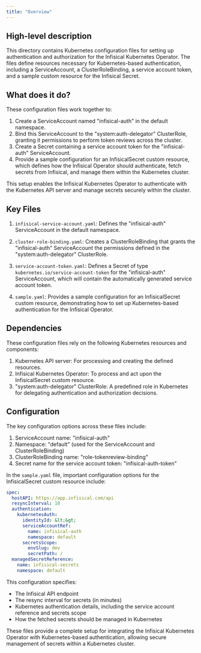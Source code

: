 ```yaml
---
title: "Overview"
---
```


## High-level description

This directory contains Kubernetes configuration files for setting up authentication and authorization for the Infisical Kubernetes Operator. The files define resources necessary for Kubernetes-based authentication, including a ServiceAccount, a ClusterRoleBinding, a service account token, and a sample custom resource for the Infisical Secret.

## What does it do?

These configuration files work together to:

1. Create a ServiceAccount named "infisical-auth" in the default namespace.
2. Bind this ServiceAccount to the "system:auth-delegator" ClusterRole, granting it permissions to perform token reviews across the cluster.
3. Create a Secret containing a service account token for the "infisical-auth" ServiceAccount.
4. Provide a sample configuration for an InfisicalSecret custom resource, which defines how the Infisical Operator should authenticate, fetch secrets from Infisical, and manage them within the Kubernetes cluster.

This setup enables the Infisical Kubernetes Operator to authenticate with the Kubernetes API server and manage secrets securely within the cluster.

## Key Files

1. `infisical-service-account.yaml`: Defines the "infisical-auth" ServiceAccount in the default namespace.

2. `cluster-role-binding.yaml`: Creates a ClusterRoleBinding that grants the "infisical-auth" ServiceAccount the permissions defined in the "system:auth-delegator" ClusterRole.

3. `service-account-token.yaml`: Defines a Secret of type `kubernetes.io/service-account-token` for the "infisical-auth" ServiceAccount, which will contain the automatically generated service account token.

4. `sample.yaml`: Provides a sample configuration for an InfisicalSecret custom resource, demonstrating how to set up Kubernetes-based authentication for the Infisical Operator.

## Dependencies

These configuration files rely on the following Kubernetes resources and components:

1. Kubernetes API server: For processing and creating the defined resources.
2. Infisical Kubernetes Operator: To process and act upon the InfisicalSecret custom resource.
3. "system:auth-delegator" ClusterRole: A predefined role in Kubernetes for delegating authentication and authorization decisions.

## Configuration

The key configuration options across these files include:

1. ServiceAccount name: "infisical-auth"
2. Namespace: "default" (used for the ServiceAccount and ClusterRoleBinding)
3. ClusterRoleBinding name: "role-tokenreview-binding"
4. Secret name for the service account token: "infisical-auth-token"

In the `sample.yaml` file, important configuration options for the InfisicalSecret custom resource include:

```yaml
spec:
  hostAPI: https://app.infisical.com/api
  resyncInterval: 10
  authentication:
    kubernetesAuth:
      identityId: &lt;&gt;
      serviceAccountRef:
        name: infisical-auth
        namespace: default
      secretsScope:
        envSlug: dev
        secretPath: /
  managedSecretReference:
    name: infisical-secrets
    namespace: default
```

This configuration specifies:
- The Infisical API endpoint
- The resync interval for secrets (in minutes)
- Kubernetes authentication details, including the service account reference and secrets scope
- How the fetched secrets should be managed in Kubernetes

These files provide a complete setup for integrating the Infisical Kubernetes Operator with Kubernetes-based authentication, allowing secure management of secrets within a Kubernetes cluster.